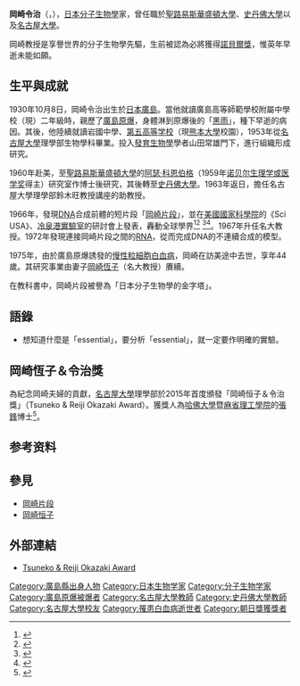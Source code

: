 {{Infobox scientist
|name              = 岡崎令治<br><small>岡崎 令治（おかざき れいじ）</small>
|image             = Replace this image male.svg <!-- only free-content images are allowed for depicting living people - see [[WP:NONFREE|WP:NONFREE]] -->
|image_size        = 
|caption           = 
|birth_date        = {{birth date|1930|10|8}}
|birth_place       = [[大日本帝國|大日本帝國]][[廣島縣|廣島縣]]
|death_date        = {{death date and age|1975|8|1|1930|10|8}}
|death_place       = 
|nationality       = {{JPN}}
|ethnicity         = 
|fields            = [[分子生物學|分子生物學]]
|workplaces        = [[聖路易斯華盛頓大學|聖路易斯華盛頓大學]]<br>[[史丹佛大學|史丹佛大學]]<br>[[名古屋大學|名古屋大學]]
|alma_mater        = 名古屋大學
|academic_advisors  = [[File:Nobel_prize_medal.svg|20px]][[阿瑟·科恩伯格|阿瑟·科恩伯格]]
|doctoral_advisor  = 山田常雄
|doctoral_students = 
|known_for         = 發現[[岡崎片段|岡崎片段]]
|awards            = 
|religion          =
|signature         =  <!--(filename only)-->
|footnotes         = 
| spouse            =  [[岡崎恒子|岡崎恒子]]
}}
{{japanese|japanese=岡崎 令治|kana=おかざき れいじ|romaji=Okazaki Reiji}}

'''岡崎令治'''（{{jpn|j=岡崎 令治|hg=おかざき れいじ|rm=Okazaki Reiji}}，{{bd|1930年|10月8日|1975年|8月1日|}}），[[日本|日本]][[分子生物學|分子生物學]]家，曾任職於[[聖路易斯華盛頓大學|聖路易斯華盛頓大學]]、[[史丹佛大學|史丹佛大學]]以及[[名古屋大學|名古屋大學]]。

岡崎教授是享譽世界的分子生物學先驅，生前被認為必將獲得[[諾貝爾獎|諾貝爾獎]]，惟英年早逝未能如願。

== 生平與成就 ==
1930年10月8日，岡崎令治出生於[[日本|日本]][[廣島|廣島]]。當他就讀廣島高等師範學校附屬中學校（現{{link-ja|廣島大學附屬中學校及高等學校|広島大学附属中学校・高等学校}}）二年級時，親歷了[[廣島原爆|廣島原爆]]，身體淋到原爆後的「[[黑雨|黑雨]]」，種下早逝的病因。其後，他陸續就讀岩國中學、[[第五高等学校|第五高等学校]]（現[[熊本大學|熊本大學]]校園），1953年從[[名古屋大學|名古屋大學]]理學部生物學科畢業。投入[[發育生物學|發育生物學]]學者山田常雄門下，進行組織形成研究。

1960年赴美，至[[聖路易斯華盛頓大學|聖路易斯華盛頓大學]]的[[阿瑟·科恩伯格|阿瑟·科恩伯格]]（1959年[[诺贝尔生理学或医学奖|诺贝尔生理学或医学奖]]得主）研究室作博士後研究，其後轉至[[史丹佛大學|史丹佛大學]]。1963年返日，擔任名古屋大學理學部鈴木旺教授講座的助教授。

1966年，發現[[DNA|DNA]]合成前體的短片段「[[岡崎片段|岡崎片段]]」，並在[[美國國家科學院|美國國家科學院]]的《Sci USA》、[[冷泉港實驗室|冷泉港實驗室]]的研討會上發表，轟動全球學界<ref>{{cite journal|title=Mechanism of DNA chain growth. I. Possible discontinuity and unusual secondary structure of newly synthesized chains|pages=598–605|issn=0027-8424|journal=Proceedings of the National Academy of Sciences of the United States of America|volume=59|issue=2|date=1968-2|doi=10.1073/pnas.59.2.598|url=https://www.ncbi.nlm.nih.gov/pubmed/4967086|accessdate=2019-05-25|author=R. Okazaki, T. Okazaki, K. Sakabe, K. Sugimoto, A. Sugino|pmid=4967086|pmc=PMC224714|archive-date=2019-08-14|archive-url=https://web.archive.org/web/20190814164554/https://www.ncbi.nlm.nih.gov/pubmed/4967086|dead-url=no}}</ref><ref>{{cite journal|title=Mechanism of DNA chain growth, II. Accumulation of newly synthesized short chains in E. coli infected with ligase-defective T4 phages|pages=1356–1362|issn=0027-8424|journal=Proceedings of the National Academy of Sciences of the United States of America|volume=60|issue=4|date=1968-8|doi=10.1073/pnas.60.4.1356|url=https://www.ncbi.nlm.nih.gov/pubmed/4299945|accessdate=2019-05-25|author=K. Sugimoto, T. Okazaki, R. Okazaki|pmid=4299945|pmc=PMC224926|archive-date=2019-08-14|archive-url=https://web.archive.org/web/20190814165413/https://www.ncbi.nlm.nih.gov/pubmed/4299945|dead-url=no}}</ref> <ref>{{cite journal|title=Mechanism of DNA chain growth. 3. Equal annealing of T4 nascent short DNA chains with the separated complementary strands of the phage DNA|pages=1343–1350|issn=0027-8424|journal=Proceedings of the National Academy of Sciences of the United States of America|volume=63|issue=4|date=1969-8|doi=10.1073/pnas.63.4.1343|url=https://www.ncbi.nlm.nih.gov/pubmed/5260937|accessdate=2019-05-25|author=K. Sugimoto, T. Okazaki, Y. Imae, R. Okazaki|pmid=5260937|pmc=PMC223470|archive-date=2019-08-18|archive-url=https://web.archive.org/web/20190818193256/https://www.ncbi.nlm.nih.gov/pubmed/5260937}}</ref><ref>{{cite journal|title=Mechanism of DNA chain growth. IV. Direction of synthesis of T4 short DNA chains as revealed by exonucleolytic degradation|pages=1242–1248|issn=0027-8424|journal=Proceedings of the National Academy of Sciences of the United States of America|volume=64|issue=4|date=1969-12|doi=10.1073/pnas.64.4.1242|url=https://www.ncbi.nlm.nih.gov/pubmed/4989398|accessdate=2019-05-25|author=T. Okazaki, R. Okazaki|pmid=4989398|pmc=PMC223275|archive-date=2019-08-18|archive-url=https://web.archive.org/web/20190818234030/https://www.ncbi.nlm.nih.gov/pubmed/4989398}}</ref>。1967年升任名大教授。1972年發現連接岡崎片段之間的[[RNA|RNA]]，從而完成DNA的不連續合成的模型。

1975年，由於廣島原爆誘發的[[慢性粒細胞白血病|慢性粒細胞白血病]]，岡崎在訪美途中去世，享年44歲。其研究事業由妻子[[岡崎恆子|岡崎恆子]]（名大教授）賡續。

在教科書中，岡崎片段被譽為「日本分子生物學的金字塔」。

== 語錄 ==
*想知道什麼是「essential」，要分析「essential」，就一定要作明確的實驗。

== 岡崎恆子＆令治獎 ==
為紀念岡崎夫婦的貢獻，[[名古屋大學|名古屋大學]]理學部於2015年首度頒發「岡崎恒子＆令治獎」（Tsuneko & Reiji Okazaki Award）。獲獎人為[[哈佛大學|哈佛大學]]暨[[麻省理工學院|麻省理工學院]]的[[張鋒|張鋒]]博士<ref>{{Cite web |url=http://www.itbm.nagoya-u.ac.jp/okazaki_award/home_jp.html |title=岡崎恒子＆令治賞 |accessdate=2015-05-26 |archive-date=2015-05-26 |archive-url=https://web.archive.org/web/20150526110610/http://www.itbm.nagoya-u.ac.jp/okazaki_award/home_jp.html |dead-url=no }}</ref>。

==参考资料==
{{reflist|2}}

== 參見 ==
*[[岡崎片段|岡崎片段]]
*[[岡崎恒子|岡崎恒子]]

==外部連結==
* [http://www.itbm.nagoya-u.ac.jp/okazaki_award/home_jp.html Tsuneko & Reiji Okazaki Award] {{Wayback|url=http://www.itbm.nagoya-u.ac.jp/okazaki_award/home_jp.html |date=20150526110610 }}{{ja icon}}

{{Authority Control}}
{{DEFAULTSORT:Okazaki, Reiji}}
[[Category:廣島縣出身人物|Category:廣島縣出身人物]]
[[Category:日本生物学家|Category:日本生物学家]]
[[Category:分子生物学家|Category:分子生物学家]]
[[Category:廣島原爆被爆者|Category:廣島原爆被爆者]]
[[Category:名古屋大學教師|Category:名古屋大學教師]]
[[Category:史丹佛大學教師|Category:史丹佛大學教師]]
[[Category:名古屋大學校友|Category:名古屋大學校友]]
[[Category:罹患白血病逝世者|Category:罹患白血病逝世者]]
[[Category:朝日獎獲獎者|Category:朝日獎獲獎者]]